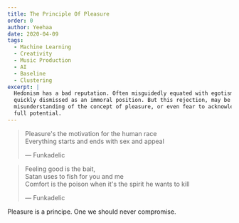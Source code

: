 ```yaml
---
title: The Principle Of Pleasure
order: 0
author: Yeehaa
date: 2020-04-09
tags:
  - Machine Learning
  - Creativity
  - Music Production
  - AI
  - Baseline
  - Clustering
excerpt: |
  Hedonism has a bad reputation. Often misguidedly equated with egotism, it is
  quickly dismissed as an immoral position. But this rejection, may be caused by a
  misunderstanding of the concept of pleasure, or even fear to acknowledge it's
  full potential.
---
```


> Pleasure's the motivation for the human race   
> Everything starts and ends with sex and appeal  
> 
> &mdash; Funkadelic



> Feeling good is the bait,    
> Satan uses to fish for you and me   
> Comfort is the poison when it's the spirit he wants to kill
> 
> &mdash; Funkadelic




Pleasure is a principe. One we should never compromise.
